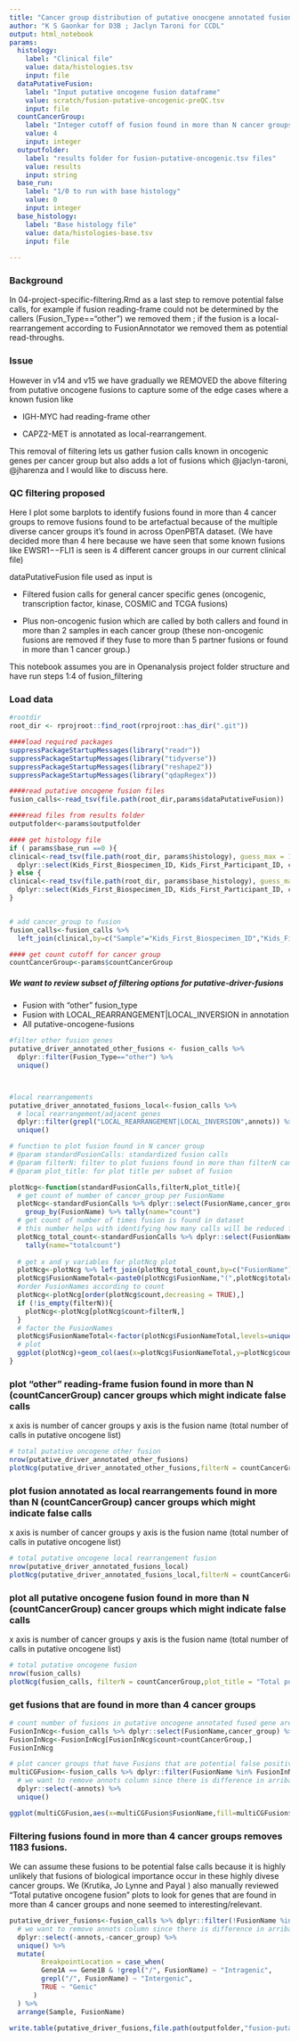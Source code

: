 ```yaml
---
title: "Cancer group distribution of putative onocgene annotated fusions "
author: "K S Gaonkar for D3B ; Jaclyn Taroni for CCDL"
output: html_notebook
params:
  histology:
    label: "Clinical file" 
    value: data/histologies.tsv
    input: file
  dataPutativeFusion:
    label: "Input putative oncogene fusion dataframe"
    value: scratch/fusion-putative-oncogenic-preQC.tsv
    input: file
  countCancerGroup:
    label: "Integer cutoff of fusion found in more than N cancer groups"
    value: 4
    input: integer
  outputfolder:
    label: "results folder for fusion-putative-oncogenic.tsv files"
    value: results
    input: string       
  base_run:
    label: "1/0 to run with base histology"
    value: 0
    input: integer
  base_histology:
    label: "Base histology file"
    value: data/histologies-base.tsv
    input: file
     
---
```



### Background

In 04-project-specific-filtering.Rmd as a last step to remove potential false calls, for example if fusion reading-frame could not be determined by the callers (Fusion_Type=="other") we removed them ; if the fusion is a local-rearrangement according to FusionAnnotator we removed them as potential read-throughs.

### Issue 

However in v14 and v15 we have gradually we REMOVED the above filtering from putative oncogene fusions to capture some of the edge cases where a known fusion like

+ IGH-MYC had reading-frame other

+ CAPZ2-MET is annotated as local-rearrangement. 

This removal of filtering lets us gather fusion calls known in oncogenic genes per cancer group but also adds a lot of fusions which @jaclyn-taroni, @jharenza and I would like to discuss here.

### QC filtering proposed

Here I plot some barplots to identify fusions found in more than 4 cancer groups to remove fusions found to be artefactual because of the multiple diverse cancer groups it's found in across OpenPBTA dataset. (We have decided more than 4 here because we have seen that some known fusions like EWSR1−−FLI1 is seen is 4 different cancer groups in our current clinical file)


dataPutativeFusion file used as input is

+ Filtered fusion calls for general cancer specific genes (oncogenic, transcription factor,  kinase, COSMIC and TCGA fusions)

+ Plus non-oncogenic fusion which are called by both callers and found in more than 2 samples in each cancer group (these non-oncogenic fusions are removed if they fuse to more than 5 partner fusions or found in more than 1 cancer group.)

This notebook assumes you are in Openanalysis project folder structure and have run steps 1:4 of fusion_filtering

### Load data

```r
#rootdir
root_dir <- rprojroot::find_root(rprojroot::has_dir(".git"))

####load required packages
suppressPackageStartupMessages(library("readr"))
suppressPackageStartupMessages(library("tidyverse"))
suppressPackageStartupMessages(library("reshape2"))
suppressPackageStartupMessages(library("qdapRegex"))

####read putative oncogene fusion files
fusion_calls<-read_tsv(file.path(root_dir,params$dataPutativeFusion))

####read files from results folder
outputfolder<-params$outputfolder

#### get histology file
if ( params$base_run ==0 ){
clinical<-read_tsv(file.path(root_dir, params$histology), guess_max = 100000) %>%
  dplyr::select(Kids_First_Biospecimen_ID, Kids_First_Participant_ID, cancer_group)
} else {
clinical<-read_tsv(file.path(root_dir, params$base_histology), guess_max = 100000) %>%
  dplyr::select(Kids_First_Biospecimen_ID, Kids_First_Participant_ID, cancer_group)
}


# add cancer_group to fusion
fusion_calls<-fusion_calls %>%
  left_join(clinical,by=c("Sample"="Kids_First_Biospecimen_ID","Kids_First_Participant_ID"))

#### get count cutoff for cancer group
countCancerGroup<-params$countCancerGroup
```

##### We want to review subset of filtering options for putative-driver-fusions 
+ Fusion with "other" fusion_type
+ Fusion with LOCAL_REARRANGEMENT|LOCAL_INVERSION in annotation 
+ All putative-oncogene-fusions

```r

#filter other fusion genes
putative_driver_annotated_other_fusions <- fusion_calls %>%
  dplyr::filter(Fusion_Type=="other") %>%
  unique()



#local rearrangements
putative_driver_annotated_fusions_local<-fusion_calls %>%
  # local rearrangement/adjacent genes
  dplyr::filter(grepl("LOCAL_REARRANGEMENT|LOCAL_INVERSION",annots)) %>%
  unique()
```


```r

# function to plot fusion found in N cancer group
# @param standardFusionCalls: standardized fusion calls
# @param filterN: filter to plot fusions found in more than filterN cancer groups
# @param plot_title: for plot title per subset of fusion

plotNcg<-function(standardFusionCalls,filterN,plot_title){
  # get count of number of cancer_group per FusionName
  plotNcg<-standardFusionCalls %>% dplyr::select(FusionName,cancer_group) %>% unique() %>%
    group_by(FusionName) %>% tally(name="count")
  # get count of number of times fusion is found in dataset 
  # this number helps with identifying how many calls will be reduced from final fusion set
  plotNcg_total_count<-standardFusionCalls %>% dplyr::select(FusionName) %>% group_by(FusionName) %>%
    tally(name="totalcount")
  
  # get x and y variables for plotNcg plot
  plotNcg<-plotNcg %>% left_join(plotNcg_total_count,by=c("FusionName"))
  plotNcg$FusionNameTotal<-paste0(plotNcg$FusionName,"(",plotNcg$totalcount,")")
  #order FusionNames according to count
  plotNcg<-plotNcg[order(plotNcg$count,decreasing = TRUE),]
  if (!is_empty(filterN)){
    plotNcg<-plotNcg[plotNcg$count>filterN,]
  }
  # factor the FusionNames
  plotNcg$FusionNameTotal<-factor(plotNcg$FusionNameTotal,levels=unique(plotNcg$FusionNameTotal),ordered = TRUE)
  # plot
  ggplot(plotNcg)+geom_col(aes(x=plotNcg$FusionNameTotal,y=plotNcg$count))+theme(axis.text.x = element_text(angle=90))+coord_flip()+ylab("count")+xlab("FusionName(Total)")+ggtitle(plot_title)
}

```


### plot "other" reading-frame fusion found in more than N (countCancerGroup) cancer groups which might indicate false calls
x axis is number of cancer groups y axis is the fusion name (total number of calls in putative oncogene list)
```r

# total putative oncogene other fusion
nrow(putative_driver_annotated_other_fusions)
plotNcg(putative_driver_annotated_other_fusions,filterN = countCancerGroup,plot_title ="Total putative oncogene other fusion" )

```


### plot fusion annotated as local rearrangements found in more than N (countCancerGroup) cancer groups which might indicate false calls
x axis is number of cancer groups y axis is the fusion name (total number of calls in putative oncogene list)

```r

# total putative oncogene local rearrangement fusion
nrow(putative_driver_annotated_fusions_local)
plotNcg(putative_driver_annotated_fusions_local,filterN = countCancerGroup,plot_title ="Total putative oncogene local rearrangement fusion" )

```


### plot all putative oncogene fusion found in more than N (countCancerGroup) cancer groups which might indicate false calls
x axis is number of cancer groups y axis is the fusion name (total number of calls in putative oncogene list)

```r
# total putative oncogene fusion
nrow(fusion_calls)
plotNcg(fusion_calls, filterN = countCancerGroup,plot_title = "Total putative oncogene fusion")
```

### get fusions that are found in more than 4 cancer groups

```r
# count number of fusions in putative oncogene annotated fused gene are in more than N (countCancerGroup) cancer groups
FusionInNcg<-fusion_calls %>% dplyr::select(FusionName,cancer_group) %>% unique() %>% group_by(FusionName) %>% tally(name="count")
FusionInNcg<-FusionInNcg[FusionInNcg$count>countCancerGroup,]
FusionInNcg

# plot cancer groups that have Fusions that are potential false positives and found in multiple cancer groups
multiCGFusion<-fusion_calls %>% dplyr::filter(FusionName %in% FusionInNcg$FusionName) %>%
  # we want to remove annots column since there is difference in arriba annotation (uniquely has duplication/translocation/deletion values) and StarFusion annotation which will be counted twice since they are not unique
  dplyr::select(-annots) %>% 
  unique() 

ggplot(multiCGFusion,aes(x=multiCGFusion$FusionName,fill=multiCGFusion$cancer_group))+geom_bar()+theme(axis.text.x = element_text(angle=90))+coord_flip()+ylab("count")+xlab("FusionName(Total)")


```

### Filtering fusions found in more than 4 cancer groups removes 1183 fusions.  

We can assume these fusions to be potential false calls because it is highly unlikely that fusions of biological importance occur in these highly divese cancer groups. We (Krutika, Jo Lynne and Payal ) also manually reviewed "Total putative oncogene fusion" plots to look for genes that are found in more than 4 cancer groups and none seemed to interesting/relevant.

```r
putative_driver_fusions<-fusion_calls %>% dplyr::filter(!FusionName %in% FusionInNcg$FusionName) %>%
  # we want to remove annots column since there is difference in arriba annotation (uniquely has duplication/translocation/deletion values) and StarFusion annotation which will be counted twice since they are not unique
  dplyr::select(-annots,-cancer_group) %>% 
  unique() %>%
  mutate(
        BreakpointLocation = case_when(
        Gene1A == Gene1B & !grepl("/", FusionName) ~ "Intragenic",
        grepl("/", FusionName) ~ "Intergenic",
        TRUE ~ "Genic"
      )
  ) %>%
  arrange(Sample, FusionName) 

write.table(putative_driver_fusions,file.path(outputfolder,"fusion-putative-oncogenic.tsv"),sep="\t",quote=FALSE,row.names = FALSE)

```
